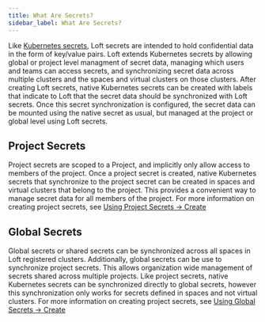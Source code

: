 ```yaml
---
title: What Are Secrets?
sidebar_label: What Are Secrets?
---
```

Like [Kubernetes secrets](https://kubernetes.io/docs/concepts/configuration/secret/), Loft secrets are intended to hold confidential data in the form of key/value pairs. Loft extends Kubernetes secrets by allowing global or project level managment of secret data, managing which users and teams can access secrets, and synchronizing secret data across multiple clusters and the spaces and virtual clusters on those clusters. After creating Loft secrets, native Kubernetes secrets can be created with labels that indicate to Loft that the secret data should be synchronized with Loft secrets. Once this secret synchronization is configured, the secret data can be mounted using the native secret as usual, but managed at the project or global level using Loft secrets. 

## Project Secrets
Project secrets are scoped to a Project, and implicitly only allow access to members of the project. Once a project secret is created, native Kubernetes secrets that synchronize to the project secret can be created in spaces and virtual clusters that belong to the project. This provides a convenient way to manage secret data for all members of the project. For more information on creating project secrets, see [Using Project Secrets -> Create](create-project-secrets)

## Global Secrets
Global secrets or shared secrets can be synchronized across all spaces in Loft registered clusters. Additionally, global secrets can be use to synchronize project secrets. This allows organization wide management of secrets shared across multiple projects. Like project secrets, native Kubernetes secrets can be synchronized directly to global secrets, however this synchronization only works for secrets defined in spaces and not virtual clusters. For more information on creating project secrets, see [Using Global Secrets -> Create](create-global-secrets)
